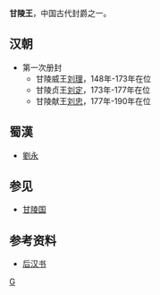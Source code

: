 '''甘陵王'''，中国古代封爵之一。

==汉朝==
*第一次册封 
**甘陵威王[[刘理_(甘陵王)|刘理]]，148年-173年在位
**甘陵贞王[[刘定_(甘陵王)|刘定]]，173年-177年在位
**甘陵献王[[劉忠_(甘陵王)|刘忠]]，177年-190年在位

==蜀漢==
*[[刘永_(三国)|劉永]]

==参见==
*[[甘陵国|甘陵国]]

==参考资料==
*[[后汉书|后汉书]]

[[Category:汉朝诸侯王封号|G]]
{{disambig|Cat=三字封號消歧義}}